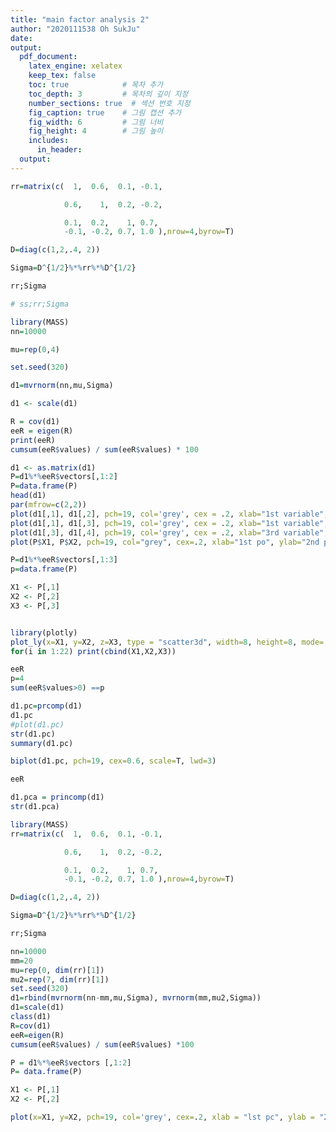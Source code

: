 ---
title: "main factor analysis 2"
author: "2020111538 Oh SukJu"
date: 
output:
  pdf_document:
    latex_engine: xelatex
    keep_tex: false
    toc: true            # 목차 추가
    toc_depth: 3         # 목차의 깊이 지정
    number_sections: true  # 섹션 번호 지정
    fig_caption: true    # 그림 캡션 추가
    fig_width: 6         # 그림 너비
    fig_height: 4        # 그림 높이
    includes:
      in_header:
  output: 
---

```{r}
rr=matrix(c(  1,  0.6,  0.1, -0.1,

            0.6,    1,  0.2, -0.2,

            0.1,  0.2,    1, 0.7,
            -0.1, -0.2, 0.7, 1.0 ),nrow=4,byrow=T)

D=diag(c(1,2,.4, 2))

Sigma=D^{1/2}%*%rr%*%D^{1/2}

rr;Sigma

# ss;rr;Sigma

```

```{r}
library(MASS)
nn=10000

mu=rep(0,4)

set.seed(320)

d1=mvrnorm(nn,mu,Sigma)

d1 <- scale(d1)
```

```{r}
R = cov(d1)
eeR = eigen(R)
print(eeR)
cumsum(eeR$values) / sum(eeR$values) * 100
```

```{r}
d1 <- as.matrix(d1)
P=d1%*%eeR$vectors[,1:2]
P=data.frame(P)
head(d1)
par(mfrow=c(2,2))
plot(d1[,1], d1[,2], pch=19, col='grey', cex = .2, xlab="1st variable", ylab="2nd variable")
plot(d1[,1], d1[,3], pch=19, col='grey', cex = .2, xlab="1st variable", ylab="4th variable")
plot(d1[,3], d1[,4], pch=19, col='grey', cex = .2, xlab="3rd variable", ylab="4th variable")
plot(P$X1, P$X2, pch=19, col="grey", cex=.2, xlab="1st po", ylab="2nd pc")
```

```{r echo-FALSE, warning=FALSE}
P=d1%*%eeR$vectors[,1:3]
p=data.frame(P)

```

```{r}
X1 <- P[,1]
X2 <- P[,2]
X3 <- P[,3]


library(plotly)
plot_ly(x=X1, y=X2, z=X3, type = "scatter3d", width=8, height=8, mode='markers', marker=list(size=.8))
for(i in 1:22) print(cbind(X1,X2,X3))
```

```{r}
eeR
p=4
sum(eeR$values>0) ==p
```

```{r}
d1.pc=prcomp(d1)
d1.pc
#plot(d1.pc)
str(d1.pc)
summary(d1.pc)
```

```{r}
biplot(d1.pc, pch=19, cex=0.6, scale=T, lwd=3)
```

```{r}
eeR
```

```{r}
d1.pca = princomp(d1)
str(d1.pca)
```

```{r}
library(MASS)
rr=matrix(c(  1,  0.6,  0.1, -0.1,

            0.6,    1,  0.2, -0.2,

            0.1,  0.2,    1, 0.7,
            -0.1, -0.2, 0.7, 1.0 ),nrow=4,byrow=T)

D=diag(c(1,2,.4, 2))

Sigma=D^{1/2}%*%rr%*%D^{1/2}

rr;Sigma

nn=10000
mm=20
mu=rep(0, dim(rr)[1])
mu2=rep(7, dim(rr)[1])
set.seed(320)
d1=rbind(mvrnorm(nn-mm,mu,Sigma), mvrnorm(mm,mu2,Sigma))
d1=scale(d1)
class(d1)
R=cov(d1)
eeR=eigen(R)
cumsum(eeR$values) / sum(eeR$values) *100

P = d1%*%eeR$vectors [,1:2]
P= data.frame(P)

X1 <- P[,1]
X2 <- P[,2]

plot(x=X1, y=X2, pch=19, col='grey', cex=.2, xlab = "lst pc", ylab = "2nd pc")

```
